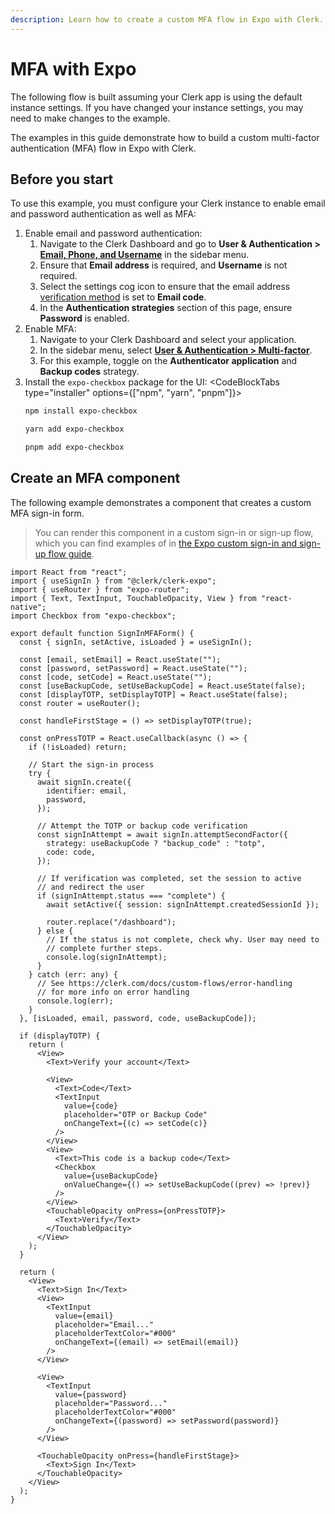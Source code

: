 ```yaml
---
description: Learn how to create a custom MFA flow in Expo with Clerk.
---
```


# MFA with Expo

<Callout type="warning">
  The following flow is built assuming your Clerk app is using the default instance settings. If you have changed your instance settings, you may need to make changes to the example.
</Callout>

The examples in this guide demonstrate how to build a custom multi-factor authentication (MFA) flow in Expo with Clerk.

## Before you start

To use this example, you must configure your Clerk instance to enable email and password authentication as well as MFA:

1. Enable email and password authentication:
    1. Navigate to the Clerk Dashboard and go to **User & Authentication > [Email, Phone, and Username](https://dashboard.clerk.com/last-active?path=user-authentication/email-phone-username)** in the sidebar menu.
    1. Ensure that **Email address** is required, and **Username** is not required.
    1. Select the settings cog icon to ensure that the email address [verification method](/docs/authentication/configuration/sign-up-sign-in-options#verification-methods) is set to **Email code**.
    1. In the **Authentication strategies** section of this page, ensure **Password** is enabled.
1. Enable MFA:
    1. Navigate to your Clerk Dashboard and select your application.
    1. In the sidebar menu, select **[User & Authentication > Multi-factor](https://dashboard.clerk.com/last-active?path=user-authentication/multi-factor)**.
    1. For this example, toggle on the **Authenticator application** and **Backup codes** strategy.
1. Install the `expo-checkbox` package for the UI:
    <CodeBlockTabs type="installer" options={["npm", "yarn", "pnpm"]}>
      ```bash filename="terminal"
      npm install expo-checkbox
      ```
      ```bash filename="terminal"
      yarn add expo-checkbox
      ```
      ```bash filename="terminal"
      pnpm add expo-checkbox
      ```
    </CodeBlockTabs>

## Create an MFA component

The following example demonstrates a component that creates a custom MFA sign-in form.

> You can render this component in a custom sign-in or sign-up flow, which you can find examples of in [the Expo custom sign-in and sign-up flow guide](/docs/references/expo/custom-auth-flows/expo-sign-up-sign-in).

```tsx filename="components/SignInMFAForm.tsx"
import React from "react";
import { useSignIn } from "@clerk/clerk-expo";
import { useRouter } from "expo-router";
import { Text, TextInput, TouchableOpacity, View } from "react-native";
import Checkbox from "expo-checkbox";

export default function SignInMFAForm() {
  const { signIn, setActive, isLoaded } = useSignIn();

  const [email, setEmail] = React.useState("");
  const [password, setPassword] = React.useState("");
  const [code, setCode] = React.useState("");
  const [useBackupCode, setUseBackupCode] = React.useState(false);
  const [displayTOTP, setDisplayTOTP] = React.useState(false);
  const router = useRouter();

  const handleFirstStage = () => setDisplayTOTP(true);

  const onPressTOTP = React.useCallback(async () => {
    if (!isLoaded) return;

    // Start the sign-in process
    try {
      await signIn.create({
        identifier: email,
        password,
      });

      // Attempt the TOTP or backup code verification
      const signInAttempt = await signIn.attemptSecondFactor({
        strategy: useBackupCode ? "backup_code" : "totp",
        code: code,
      });

      // If verification was completed, set the session to active
      // and redirect the user
      if (signInAttempt.status === "complete") {
        await setActive({ session: signInAttempt.createdSessionId });

        router.replace("/dashboard");
      } else {
        // If the status is not complete, check why. User may need to
        // complete further steps.
        console.log(signInAttempt);
      }
    } catch (err: any) {
      // See https://clerk.com/docs/custom-flows/error-handling
      // for more info on error handling
      console.log(err);
    }
  }, [isLoaded, email, password, code, useBackupCode]);

  if (displayTOTP) {
    return (
      <View>
        <Text>Verify your account</Text>

        <View>
          <Text>Code</Text>
          <TextInput
            value={code}
            placeholder="OTP or Backup Code"
            onChangeText={(c) => setCode(c)}
          />
        </View>
        <View>
          <Text>This code is a backup code</Text>
          <Checkbox
            value={useBackupCode}
            onValueChange={() => setUseBackupCode((prev) => !prev)}
          />
        </View>
        <TouchableOpacity onPress={onPressTOTP}>
          <Text>Verify</Text>
        </TouchableOpacity>
      </View>
    );
  }

  return (
    <View>
      <Text>Sign In</Text>
      <View>
        <TextInput
          value={email}
          placeholder="Email..."
          placeholderTextColor="#000"
          onChangeText={(email) => setEmail(email)}
        />
      </View>

      <View>
        <TextInput
          value={password}
          placeholder="Password..."
          placeholderTextColor="#000"
          onChangeText={(password) => setPassword(password)}
        />
      </View>

      <TouchableOpacity onPress={handleFirstStage}>
        <Text>Sign In</Text>
      </TouchableOpacity>
    </View>
  );
}
```